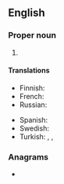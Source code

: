 {{also|nafta}}
==English==
{{wikipedia}}

===Proper noun===
{{en-proper noun}}

# {{acronym of|[[North American]] [[free trade|Free Trade]] [[agreement|Agreement]]|lang=en}}

====Translations====
{{trans-top|North American Free Trade Agreement}}
* Finnish: {{t|fi|NAFTA}}
* French: {{t|fr|ALÉNA}}
* Russian: {{t+|ru|НА́ФТА|f}}
{{trans-mid}}
* Spanish: {{t|es|TLCAN}}
* Swedish: {{t+|sv|NAFTA}}
* Turkish: {{t|tr|KASTA}}, {{t|tr|KAÜSTA}}, {{t|tr|NAFTA}}
{{trans-bottom}}

===Anagrams===
* {{anagrams|en|Fanta}}